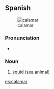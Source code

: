 ==Spanish==
{{wikipedia|lang=es}}
[[Image:Loligo vulgaris.jpg|thumb|calamar]]

===Pronunciation===
* {{IPA|/ka.laˈmaɾ/}}

===Noun===
{{infl|es|noun|g=m}}

# [[squid]] (sea animal)

{{tbot entry|Spanish|squid|2007|December|es}}

[[es:calamar]]